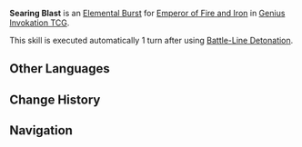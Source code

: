 {{Genius Invokation TCG Skill Infobox
|image      = Searing Blast Character Card Skill.png
|type       = Elemental Burst
|character  = Emperor of Fire and Iron
|element    = Pyro
|matching   = 0
|effect     = (Prepare for 1 turn)<br>Deals 1 {{Color|Pyro DMG}}, deals 2 {{Color|Piercing DMG}} to all opposing standby characters. This skill deals +1 {{Color|Pyro DMG}} for every 2 '''Armored Crab Carapace''' stacks this character has.<br><br>'''Armored Crab Carapace'''<br>Each stack provides 1 '''Shield''' to protect the equipped character.
|order      = 4
}}
'''Searing Blast''' is an [[Character Card Elemental Burst|Elemental Burst]] for [[Emperor of Fire and Iron (Character Card)|Emperor of Fire and Iron]] in [[Genius Invokation TCG]].

This skill is executed automatically 1 turn after using [[Battle-Line Detonation]].

==Other Languages==
{{Other Languages
|en       = Searing Blast
|zhs      = 炽烈轰破
|zhs_rm   = 
|zht      = 熾烈轟破
|zht_rm   = 
|zh_tl    = 
|ja       = 熾烈轟破
|ja_rm    = Shiretsu Gouha{{Assumed}}
|ja_tl    = 
|ko       = 용암 폭발
|ko_rm    = 
|ko_tl    = 
|es       = Explosión ardiente
|es_tl    = Burning Explosion
|fr       = Explosion brûlante
|fr_tl    = Burning Explosion
|ru       = Огненный взрыв
|ru_tl    = Fiery Blast
|th       = Searing Blast
|vi       = Vụ Nổ Nóng Rực
|vi_tl    = 
|de       = Versengender Knall
|de_tl    = Searing Bang
|id       = Searing Blast
|pt       = Explosão Ardente
|pt_tl    = 
|tr       = Haşlayıcı Patlama
|tr_tl    = 
|it       = Esplosione incandescente
|it_tl    = 
}}

==Change History==
{{Change History|4.6}}

==Navigation==
{{Genius Invokation TCG Skill Navbox|Emperor of Fire and Iron}}
